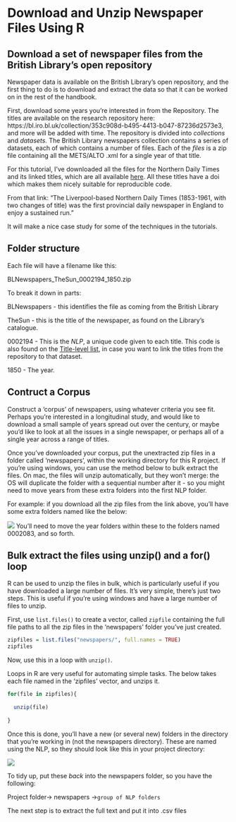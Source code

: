 # Download and Unzip Newspaper Files Using R

## Download a set of newspaper files from the British Library's open repository
Newspaper data is available on the British Library's open repository, and the first thing to do is to download and extract the data so that it can be worked on in the rest of the handbook. 

First, download some years you're interested in from the Repository. The titles are available on the research repository here: https://bl.iro.bl.uk/collection/353c908d-b495-4413-b047-87236d2573e3, and more will be added with time. The repository is divided into _collections_ and _datasets._ The British Library newspapers collection contains a series of datasets, each of which contains a number of files. Each of the _files_ is a zip file containing all the METS/ALTO .xml for a single year of that title. 

For this tutorial, I've downloaded all the files for the Northern Daily Times and its linked titles, which are all available [here](https://doi.org/10.23636/1163). All these titles have a doi which makes them nicely suitable for reproducible code. 

From that link: "The Liverpool-based Northern Daily Times (1853-1961, with two changes of title) was the first provincial daily newspaper in England to enjoy a sustained run."

It will make a nice case study for some of the techniques in the tutorials. 



## Folder structure

Each file will have a filename like this:

BLNewspapers_TheSun_0002194_1850.zip

To break it down in parts:

BLNewspapers - this identifies the file as coming from the British Library

TheSun - this is the title of the newspaper, as found on the Library's catalogue.

0002194 - This is the _NLP_, a unique code given to each title. This code is  also found on the [Title-level list](https://doi.org/10.23636/1136), in case you want to link the titles from the repository to that dataset.

1850 - The year.

## Contruct a Corpus

Construct a 'corpus' of newspapers, using whatever criteria you see fit. Perhaps you're interested in a longitudinal study, and would like to download a small sample of years spread out over the century, or maybe you'd like to look at all the issues in a single newspaper, or perhaps all of a single year across a range of titles.

Once you've downloaded your corpus, put the unextracted zip files in a folder called 'newspapers', within the working directory for this R project. If you're using windows, you can use the method below to bulk extract the files. On mac, the files will unzip automatically, but they won't merge: the OS will duplicate the folder with a sequential number after it - so you might need to move years from these extra folders into the first NLP folder.

For example: if you download all the zip files from the link above, you'll have some extra folders named like the below:

![](images/add_folders.png)
You'll need to move the year folders within these to the folders named 0002083, and so forth.

## Bulk extract the files using unzip() and a for() loop

R can be used to unzip the files in bulk, which is particularly useful if you have downloaded a large number of files. It's very simple, there's just two steps. This is useful if you're using windows and have a large number of files to unzip.

First, use ```list.files()``` to create a vector, called ```zipfile``` containing the full file paths to all the zip files in the 'newspapers' folder you've just created.

```r
zipfiles = list.files("newspapers/", full.names = TRUE)
zipfiles
```

Now, use this in a loop with ```unzip()```. 

Loops in R are very useful for automating simple tasks. The below takes each file named in the 'zipfiles' vector, and unzips it. 

```r
for(file in zipfiles){
  
  unzip(file)
  
}
```

Once this is done, you'll have a new (or several new) folders in the directory that you're working in (not the newspapers directory). These are named using the NLP, so they should look like this in your project directory:

![](images/folder.png)

To tidy up, put these _back_ into the newspapers folder, so you have the following:

Project folder-> newspapers ->```group of NLP folders```

The next step is to extract the full text and put it into .csv files
